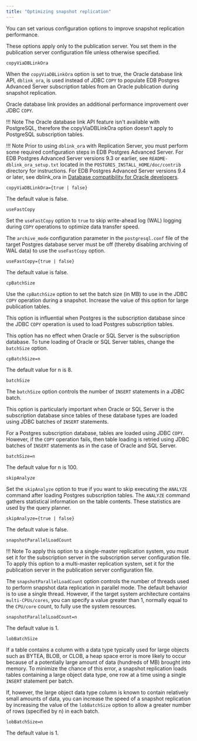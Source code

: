 ```yaml
---
title: "Optimizing snapshot replication"
---
```


<div id="optimizing_snapshot_replication" class="registered_link"></div>

You can set various configuration options to improve snapshot replication performance.

These options apply only to the publication server. You set them in the publication server configuration file unless otherwise specified.

`copyViaDBLinkOra`

When the `copyViaDBLinkOra` option is set to true, the Oracle database link API, `dblink_ora`, is used instead of JDBC `COPY` to populate EDB Postgres Advanced Server subscription tables from an Oracle publication during snapshot replication.

Oracle database link provides an additional performance improvement over JDBC `COPY`.

!!! Note
    The Oracle database link API feature isn't available with PostgreSQL, therefore the copyViaDBLinkOra option doesn't apply to PostgreSQL subscription tables.

!!! Note
    Prior to using `dblink_ora` with Replication Server, you must perform some required configuration steps in EDB Postgres Advanced Server. For EDB Postgres Advanced Server versions 9.3 or earlier, see `README-dblink_ora_setup.txt` located in the `POSTGRES_INSTALL_HOME/doc/contrib` directory for instructions. For EDB Postgres Advanced Server versions 9.4 or later, see dblink_ora in [Database compatibility for Oracle developers](https://www.enterprisedb.com/edb-docs/static/docs/epas/12/Database_Compatibility_for_Oracle_Developers_Reference_Guide_v12.pdf).

`copyViaDBLinkOra={true | false}`

The default value is false.

`useFastCopy`

Set the `useFastCopy` option to `true` to skip write-ahead log (WAL) logging during `COPY` operations to optimize data transfer speed.

The `archive_mode` configuration parameter in the `postgresql.conf` file of the target Postgres database server must be off (thereby disabling archiving of WAL data) to use the `useFastCopy` option.

`useFastCopy={true | false}`

The default value is false.

`cpBatchSize`

Use the `cpBatchSize` option to set the batch size (in MB) to use in the JDBC `COPY` operation during a snapshot. Increase the value of this option for large publication tables.

This option is influential when Postgres is the subscription database since the JDBC `COPY` operation is used to load Postgres subscription tables.

This option has no effect when Oracle or SQL Server is the subscription database. To tune loading of Oracle or SQL Server tables, change the `batchSize` option.

`cpBatchSize=n`

The default value for n is 8.

`batchSize`

The `batchSize` option controls the number of `INSERT` statements in a JDBC batch.

This option is particularly important when Oracle or SQL Server is the subscription database since tables of these database types are loaded using JDBC batches of `INSERT` statements.

For a Postgres subscription database, tables are loaded using JDBC `COPY`. However, if the `COPY` operation fails, then table loading is retried using JDBC batches of `INSERT` statements as in the case of Oracle and SQL Server.

`batchSize=n`

The default value for n is 100.

`skipAnalyze`

Set the `skipAnalyze` option to true if you want to skip executing the `ANALYZE` command after loading Postgres subscription tables. The `ANALYZE` command gathers statistical information on the table contents. These statistics are used by the query planner.

`skipAnalyze={true | false}`

The default value is false.

`snapshotParallelLoadCount`

!!! Note
    To apply this option to a single-master replication system, you must set it for the subscription server in the subscription server configuration file. To apply this option to a multi-master replication system, set it for the publication server in the publication server configuration file.

The `snapshotParallelLoadCount` option controls the number of threads used to perform snapshot data replication in parallel mode. The default behavior is to use a single thread. However, if the target system architecture contains `multi-CPUs/cores`, you can specify a value greater than 1, normally equal to the `CPU/core` count, to fully use the system resources.

`snapshotParallelLoadCount=n`

The default value is 1.

`lobBatchSize`

If a table contains a column with a data type typically used for large objects such as BYTEA, BLOB, or CLOB, a heap space error is more likely to occur because of a potentially large amount of data (hundreds of MB) brought into memory. To minimize the chance of this error, a snapshot replication loads tables containing a large object data type, one row at a time using a single `INSERT` statement per batch.

If, however, the large object data type column is known to contain relatively small amounts of data, you can increase the speed of a snapshot replication by increasing the value of the `lobBatchSize` option to allow a greater number of rows (specified by n) in each batch.

`lobBatchSize=n`

The default value is 1.

